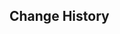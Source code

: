 {{Repertoire of Myriad Melodies Score
|name        = Melody of Distant Green Fields
|image       = Repertoire of Myriad Melodies Cover 40.png
|album       = Sumeru: Forest of Jnana and Vidya
|order       = 4
|soundtrack  = Melody of Distant Green Fields
|bpm         = 110
|duration    = 1m 48s
|level_1     = Normal
|stars_1     = 1
|reward_1    = Repertoire Coins*20
|notes_1     = 109
|level_2     = Hard
|stars_2     = 4
|reward_2    = Repertoire Coins*40
|notes_2     = 146
|level_3     = Pro
|stars_3     = 6
|reward_3    = Repertoire Coins*60
|notes_3     = 208
|level_4     = Legendary
|stars_4     = 7
|notes_4     = 302
}}

==Change History==
{{Change History|5.3}}